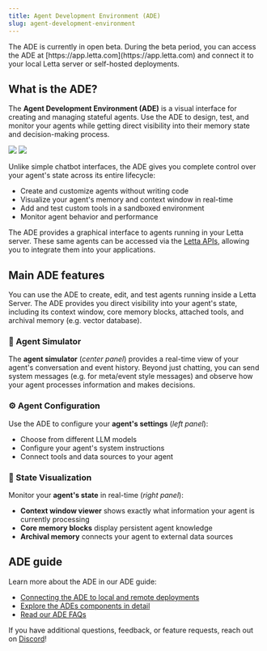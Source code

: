 ```yaml
---
title: Agent Development Environment (ADE)
slug: agent-development-environment 
---
```

<Tip>
The ADE is currently in open beta.
During the beta period, you can access the ADE at [https://app.letta.com](https://app.letta.com) and connect it to your local Letta server or self-hosted deployments.
</Tip>

## What is the ADE?
The **Agent Development Environment (ADE)** is a visual interface for creating and managing stateful agents.
Use the ADE to design, test, and monitor your agents while getting direct visibility into their memory state and decision-making process.

<img className="block w-300 dark:hidden" src="https://raw.githubusercontent.com/letta-ai/letta/refs/heads/main/assets/example_ade_screenshot_light.png" />
<img className="hidden w-300 dark:block" src="https://raw.githubusercontent.com/letta-ai/letta/refs/heads/main/assets/example_ade_screenshot.png" />

Unlike simple chatbot interfaces, the ADE gives you complete control over your agent's state across its entire lifecycle:
- Create and customize agents without writing code
- Visualize your agent's memory and context window in real-time
- Add and test custom tools in a sandboxed environment
- Monitor agent behavior and performance

The ADE provides a graphical interface to agents running in your Letta server.
These same agents can be accessed via the [Letta APIs](/api-reference/overview), allowing you to integrate them into your applications.

## Main ADE features
You can use the ADE to create, edit, and test agents running inside a Letta Server.
The ADE provides you direct visibility into your agent's state, including its context window, core memory blocks, attached tools, and archival memory (e.g. vector database).

### 👾 Agent Simulator
The **agent simulator** (*center panel*) provides a real-time view of your agent's conversation and event history.
Beyond just chatting, you can send system messages (e.g. for meta/event style messages) and observe how your agent processes information and makes decisions.

### ⚙️ Agent Configuration
Use the ADE to configure your **agent's settings** (*left panel*):
- Choose from different LLM models
- Configure your agent's system instructions
- Connect tools and data sources to your agent

### 🧠 State Visualization
Monitor your **agent's state** in real-time (*right panel*):
- **Context window viewer** shows exactly what information your agent is currently processing
- **Core memory blocks** display persistent agent knowledge
- **Archival memory** connects your agent to external data sources

## ADE guide
Learn more about the ADE in our ADE guide:
- [Connecting the ADE to local and remote deployments](/guides/ade/setup)
- [Explore the ADEs components in detail](/guides/ade/usage)
- [Read our ADE FAQs](/faq#agent-development-environment-ade)

If you have additional questions, feedback, or feature requests, reach out on [Discord](https://discord.gg/letta)!